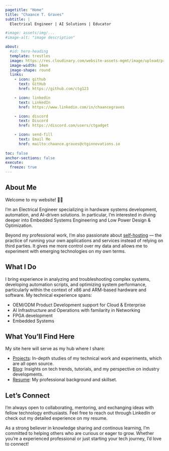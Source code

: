 ```yaml
---
pagetitle: "Home"
title: "Chaance T. Graves"
subtitle: |
  Electrical Engineer | AI Solutions | Educator

#image: assets/img/...
#image-alt: "image description"

about:
  #id: hero-heading
  template: trestles
  image: https://res.cloudinary.com/website-assets-mgmt/image/upload/profile_pic_transparent_-_head_jspi9i.png
  image-width: 14em
  image-shape: round
  links:
    - icon: github
      text: GitHub
      href: https://github.com/ctg123

    - icon: linkedin
      text: LinkedIn
      href: https://www.linkedin.com/in/chaancegraves

    - icon: discord
      text: Discord
      href: https://discord.com/users/ctgadget

    - icon: send-fill
      text: Email Me
      href: mailto:chaance.graves@ctginnovations.io
   
toc: false
anchor-sections: false
execute: 
  freeze: true
---
```


::: {.column-page}

# About Me

Welcome to my website! 👋🏾

I'm an Electrical Engineer specializing in hardware systems development, automation, and AI-driven solutions. In particular, I'm interested in diving deeper into Embedded Systems Engineering and Low Power Design & Optimization.

Beyond my professional work, I’m also passionate about [self-hosting](https://www.reddit.com/r/selfhosted/) — the practice of running your own applications and services instead of relying on third parties. It gives me more control over my data and allows me to experiment with emerging technologies on my own terms.

## What I Do

I bring experience in analyzing and troubleshooting complex systems, developing automation scripts, and optimizing system performance, particularly within the context of x86 and ARM-based hardware and software. My technical experience spans:

- OEM/ODM Product Development support for Cloud & Enterprise
- AI Infrastructure and Operations with familarity in Networking
- FPGA development
- Embedded Systems

## What You'll Find Here

My site here will serve as my hub where I share:

- [Projects](projects.html): In-depth studies of my technical work and experiments, which are all open source.
- [Blog](blog.html): Insights on tech trends, tutorials, and my perspective on industry developments.
- [Resume](https://resume.chaancegraves.com): My professional background and skillset.

## Let's Connect

I'm always open to collaborating, mentoring, and exchanging ideas with fellow technology enthusiasts. Feel free to reach out through LinkedIn or check out my detailed experience on my resume.

As a strong believer in knowledge sharing and continous learning, I'm committed to helping others who are curious or eager to grow. Whether you're a experienced professional or just starting your tech journey, I'd love to connect!

:::